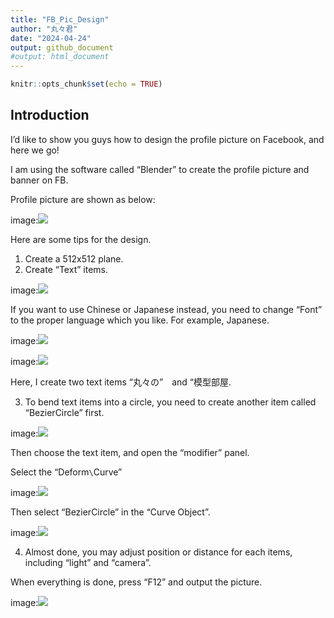 ---
title: "FB_Pic_Design"
author: "丸々君"
date: "2024-04-24"
output: github_document
#output: html_document
---

```{r setup, include=FALSE}
knitr::opts_chunk$set(echo = TRUE)
```

## Introduction

I'd like to show you guys how to design the profile picture on Facebook, and here we go!

I am using the software called "Blender" to create the profile picture and banner on FB.

Profile picture are shown as below:

image:![](pics/FB_PIC.png)

Here are some tips for the design.

1. Create a 512x512 plane.
2. Create "Text" items. 


image:![](pics/Fig.1.png)

If you want to use Chinese or Japanese instead, you need to change "Font" to the proper language which you like.
For example, Japanese.


image:![](pics/Fig.2.png)


image:![](pics/Fig.3.png)

Here, I create two text items "丸々の"　and "模型部屋.

3. To bend text items into a circle, you need to create another item called "BezierCircle" first.

image:![](pics/Fig.4.png)

Then choose the text item, and open the "modifier" panel.

Select the "Deform`\`Curve"


image:![](pics/Fig.5.png)

Then select "BezierCircle" in the "Curve Object".


image:![](pics/Fig.6.png)

4. Almost done, you may adjust position or distance for each items, including "light" and "camera".

When everything is done, press "F12" and output the picture.

image:![](pics/Fig.7.png)
